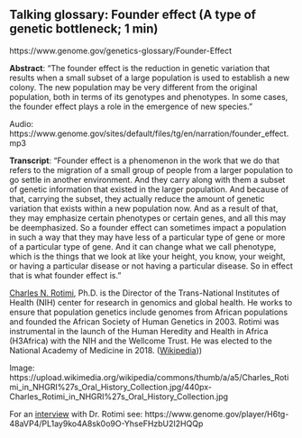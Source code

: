 ## Talking glossary: Founder effect (A type of genetic bottleneck; 1 min)


https://www.genome.gov/genetics-glossary/Founder-Effect

**Abstract**: "The founder effect is the reduction in genetic variation that results when a small subset of a large population is used to establish a new colony. The new population may be very different from the original population, both in terms of its genotypes and phenotypes. In some cases, the founder effect plays a role in the emergence of new species."


Audio: https://www.genome.gov/sites/default/files/tg/en/narration/founder_effect.mp3

**Transcript**: "Founder effect is a phenomenon in the work that we do that refers to the migration of a small group of people from a larger population to go settle in another environment. And they carry along with them a subset of genetic information that existed in the larger population. And because of that, carrying the subset, they actually reduce the amount of genetic variation that exists within a new population now. And as a result of that, they may emphasize certain phenotypes or certain genes, and all this may be deemphasized. So a founder effect can sometimes impact a population in such a way that they may have less of a particular type of gene or more of a particular type of gene. And it can change what we call phenotype, which is the things that we look at like your height, you know, your weight, or having a particular disease or not having a particular disease. So in effect that is what founder effect is."

[Charles N. Rotimi](https://en.wikipedia.org/wiki/Charles_Rotimi), Ph.D. is the Director of the Trans-National Institutes of Health (NIH) center for research in genomics and global health. He works to ensure that population genetics include genomes from African populations and founded the African Society of Human Genetics in 2003. Rotimi was instrumental in the launch of the Human Heredity and Health in Africa (H3Africa) with the NIH and the Wellcome Trust. He was elected to the National Academy of Medicine in 2018. ([Wikipedia](https://en.wikipedia.org/wiki/Charles_Rotimi)))

Image: https://upload.wikimedia.org/wikipedia/commons/thumb/a/a5/Charles_Rotimi_in_NHGRI%27s_Oral_History_Collection.jpg/440px-Charles_Rotimi_in_NHGRI%27s_Oral_History_Collection.jpg

For an [interview](https://www.genome.gov/player/H6tg-48aVP4/PL1ay9ko4A8sk0o9O-YhseFHzbU2I2HQQp) with Dr. Rotimi see: https://www.genome.gov/player/H6tg-48aVP4/PL1ay9ko4A8sk0o9O-YhseFHzbU2I2HQQp
